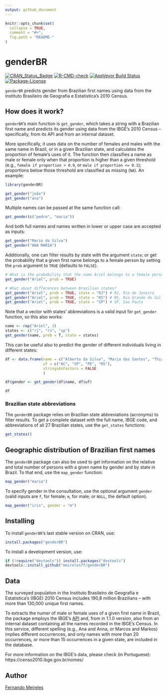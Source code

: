 ```yaml
---
output: github_document
---
```


<!-- README.md is generated from README.Rmd. Please edit that file -->

```r
knitr::opts_chunk$set(
  collapse = TRUE,
  comment = "#>",
  fig.path = "README-"
)
```

# genderBR

[![CRAN_Status_Badge](http://www.r-pkg.org/badges/version/genderBR)](https://cran.r-project.org/package=genderBR)
[![R-CMD-check](https://github.com/meirelesff/genderBR/workflows/R-CMD-check/badge.svg)](https://github.com/meirelesff/genderBR/actions)
[![AppVeyor Build Status](https://ci.appveyor.com/api/projects/status/github/meirelesff/genderBR?branch=master&svg=true)](https://ci.appveyor.com/project/meirelesff/genderBR)
[![Package-License](https://img.shields.io/badge/License-GPL-brightgreen.svg)](http://www.gnu.org/licenses/gpl-2.0.html)

`genderBR` predicts gender from Brazilian first names using data from the Instituto Brasileiro de Geografia e Estatistica's 2010 Census.

## How does it work?

`genderBR`'s main function is `get_gender`, which takes a string with a Brazilian first name and predicts its gender using data from the IBGE's 2010 Census -- specifically, from its API and from an internal dataset. 

More specifically, it uses data on the number of females and males with the same name in Brazil, or in a given Brazilian state, and calculates the proportion of female's uses of it. The function then classifies a name as male or female only when that proportion is higher than a given threshold (e.g., `female if proportion > 0.9`, or `male if proportion <= 0.1`); proportions below those threshold are classified as missing (`NA`). An example:

```r
library(genderBR)

get_gender("joão")
get_gender("ana")
```

Multiple names can be passed at the same function call:

```r
get_gender(c("pedro", "maria"))
```

And both full names and names written in lower or upper case are accepted as inputs:

```r
get_gender("Mario da Silva")
get_gender("ANA MARIA")
```

Additionally, one can filter results by state with the argument `state`; or get the probability that a given first name belongs to a female person by setting the `prob` argument to `TRUE` (defaults to `FALSE`).

```r
# What is the probability that the name Ariel belongs to a female person in Brazil?
get_gender("Ariel", prob = TRUE)

# What about differences between Brazilian states?
get_gender("Ariel", prob = TRUE, state = "RJ") # RJ, Rio de Janeiro
get_gender("Ariel", prob = TRUE, state = "RS") # RS, Rio Grande do Sul
get_gender("Ariel", prob = TRUE, state = "SP") # SP, Sao Paulo
```

Note that a vector with states' abbreviations is a valid input for `get_gender` function, so this also works:

```r
name <- rep("Ariel", 3)
states <- c("rj", "rs", "sp")
get_gender(name, prob = T, state = states)
```

This can be useful also to predict the gender of different individuals living in different states:

```r
df <- data.frame(name = c("Alberto da Silva", "Maria dos Santos", "Thiago Rocha", "Paula Camargo"),
                 uf = c("AC", "SP", "PE", "RS"),
                 stringsAsFactors = FALSE
                 )

df$gender <- get_gender(df$name, df$uf)

df
```


### Brazilian state abbreviations

The `genderBR` package relies on Brazilian state abbreviations (acronyms) to filter results. To get a complete dataset with the full name, IBGE code, and abbreviations of all 27 Brazilian states, use the `get_states` functions:

```r
get_states()
```

## Geographic distribution of Brazilian first names

The `genderBR` package can also be used to get information on the relative and total number of persons with a given name by gender and by state in Brazil. To that end, use the `map_gender` function:

```r
map_gender("maria")
```

To specify gender in the consultation, use the optional argument `gender` (valid inputs are `f`, for female; `m`, for male; or `NULL`, the default option).

```r
map_gender("iris", gender = "m")
```

## Installing

To install `genderBR`'s last stable version on CRAN, use:

```r
install.packages("genderBR")
```


To install a development version, use:

```r
if (!require("devtools")) install.packages("devtools")
devtools::install_github("meirelesff/genderBR")
```
    
## Data

The surveyed population in the Instituto Brasileiro de Geografia e Estatistica's (IBGE) 2010 Census includes 190,8 million Brazilians -- with more than 130,000 unique first names.

To extracts the numer of male or female uses of a given first name in Brazil, the package employs the IBGE's [API](https://censo2010.ibge.gov.br/nomes/) and, from in 1.1.0 version, also from an internal dataset containing all the names recorded in the IBGE's Census. In this service, different spelling (e.g., Ana and Anna, or Marcos and Markos) implies different occurrences, and only names with more than 20 occurrences, or more than 15 occurrences in a given state, are included in the database.

For more information on the IBGE's data, please check (in Portuguese): 
https://censo2010.ibge.gov.br/nomes/

## Author

[Fernando Meireles](https://fmeireles.com)
    
